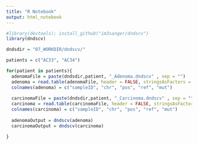 ```yaml
---
title: "R Notebook"
output: html_notebook
---
```



```r
#library(devtools); install_github("im3sanger/dndscv")
library(dndscv)

```


```r
dndsdir = "07_WORKDIR/dndscv/"

patients = c("AC33", "AC34")

for(patient in patients){
  adenomaFile = paste(dndsdir,patient, "_Adenoma.dndscv" , sep = "")
  adenoma = read.table(adenomaFile, header = FALSE, stringsAsFactors = FALSE) 
  colnames(adenoma) = c("sampleID", "chr", "pos", "ref", "mut")
 
  carcinomaFile = paste(dndsdir,patient, "_Carcinoma.dndscv" , sep = "")
  carcinoma = read.table(carcinomaFile, header = FALSE, stringsAsFactors = FALSE) 
  colnames(carcinoma) = c("sampleID", "chr", "pos", "ref", "mut") 
  
  adenomaOutput = dndscv(adenoma)
  carcinomaOutput = dndscv(carcinoma)

}
```

